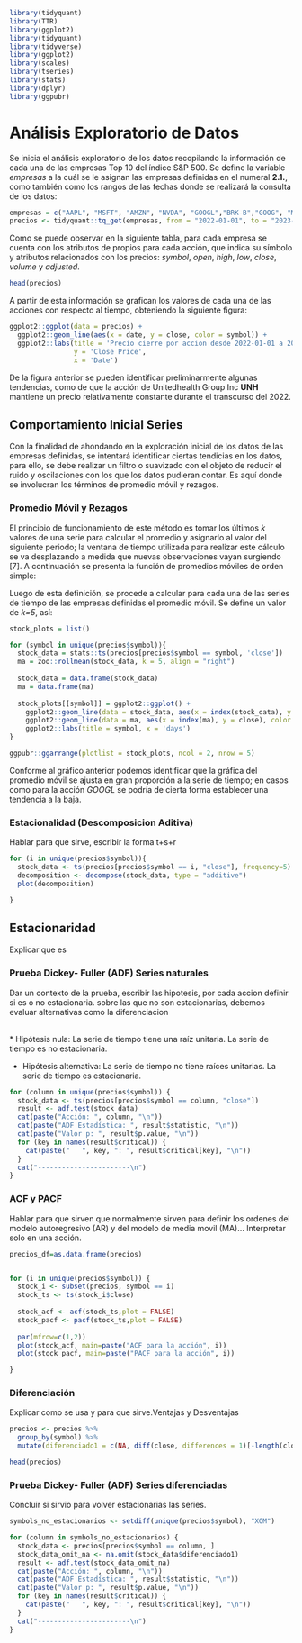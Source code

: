 ```r
library(tidyquant)
library(TTR)
library(ggplot2)
library(tidyquant)
library(tidyverse)
library(ggplot2)
library(scales)
library(tseries)
library(stats)
library(dplyr)
library(ggpubr)
```

# Análisis Exploratorio de Datos

Se inicia el análisis exploratorio de los datos recopilando la información de cada una de las empresas Top 10 del índice S&P 500. Se define la variable <i>empresas</i> a la cuál se le asignan las empresas definidas en el numeral <b>2.1.</b>, como también como los rangos de las fechas donde se realizará la consulta de los datos:

```r
empresas = c("AAPL", "MSFT", "AMZN", "NVDA", "GOOGL","BRK-B","GOOG", "META","UNH","XOM")
precios <- tidyquant::tq_get(empresas, from = "2022-01-01", to = "2023-04-30", get = "stock.prices")
```

Como se puede observar en la siguiente tabla, para cada empresa se cuenta con los atributos de propios para cada acción, que indica su símbolo y atributos relacionados con los precios: <i>symbol</i>, <i>open</i>, <i>high</i>, <i>low</i>, <i>close</i>, <i>volume</i> y <i>adjusted</i>.

```r
head(precios)
```

A partir de esta información se grafican los valores de cada una de las acciones con respecto al tiempo, obteniendo la siguiente figura:

```r
ggplot2::ggplot(data = precios) +
  ggplot2::geom_line(aes(x = date, y = close, color = symbol)) +
  ggplot2::labs(title = 'Precio cierre por accion desde 2022-01-01 a 2023-04-30', 
                y = 'Close Price',
                x = 'Date')
```

De la figura anterior se pueden identificar preliminarmente algunas tendencias, como de que la acción de Unitedhealth Group Inc <b>UNH</b> mantiene un precio relativamente constante durante el transcurso del 2022. 

## Comportamiento Inicial Series

Con la finalidad de ahondando en la exploración inicial de los datos de las empresas definidas, se intentará identificar ciertas tendicias en los datos, para ello, se debe realizar un filtro o suavizado con el objeto de reducir el ruido y oscilaciones con los que los datos pudieran contar. Es aquí donde se involucran los términos de promedio móvil y rezagos. 


### Promedio Móvil y Rezagos

El principio de funcionamiento de este método es tomar los últimos <i>k</i> valores de una serie para calcular el promedio y asignarlo al valor del siguiente periodo; la ventana de tiempo utilizada para realizar este cálculo se va desplazando a medida que nuevas observaciones vayan surgiendo [7]. A continuación se presenta la función de promedios móviles de orden simple:

\begin{align*}
F_{t+1} = \frac{Y_t + Y_{t-1} + ... + Y_{t-k+1}}{k} \\
\end{align*}

Luego de esta definición, se procede a calcular para cada una de las series de tiempo de las empresas definidas el promedio móvil. Se define un valor de <i>k=5</i>, así:

```r
stock_plots = list()

for (symbol in unique(precios$symbol)){
  stock_data = stats::ts(precios[precios$symbol == symbol, 'close'])
  ma = zoo::rollmean(stock_data, k = 5, align = "right")
  
  stock_data = data.frame(stock_data)
  ma = data.frame(ma)
  
  stock_plots[[symbol]] = ggplot2::ggplot() + 
    ggplot2::geom_line(data = stock_data, aes(x = index(stock_data), y = close), color = 'gray') +
    ggplot2::geom_line(data = ma, aes(x = index(ma), y = close), color = 'salmon') +
    ggplot2::labs(title = symbol, x = 'days')
}

ggpubr::ggarrange(plotlist = stock_plots, ncol = 2, nrow = 5)  
```

Conforme al gráfico anterior podemos identificar que la gráfica del promedio móvil se ajusta en gran proporción a la serie de tiempo; en casos como para la acción <i>GOOGL</i> se podría de cierta forma establecer una tendencia a la baja. 

### Estacionalidad (Descomposicion Aditiva) 

Hablar para que sirve, escribir la forma t+s+r
<br>
```r

for (i in unique(precios$symbol)){
  stock_data <- ts(precios[precios$symbol == i, "close"], frequency=5)
  decomposition <- decompose(stock_data, type = "additive")
  plot(decomposition)

}
```

## Estacionaridad


Explicar que es


### Prueba Dickey- Fuller (ADF) Series naturales{-}

Dar un contexto de la prueba, escribir las hipotesis, por cada accion definir si es o no estacionaria.
sobre las que no son estacionarias, debemos evaluar alternativas como la diferenciacion

<br>
* Hipótesis nula: La serie de tiempo tiene una raíz unitaria. La serie de tiempo es no estacionaria.

* Hipótesis alternativa: La serie de tiempo no tiene raíces unitarias. La serie de tiempo es estacionaria.


```r
for (column in unique(precios$symbol)) {
  stock_data <- ts(precios[precios$symbol == column, "close"])
  result <- adf.test(stock_data)
  cat(paste("Acción: ", column, "\n"))
  cat(paste("ADF Estadística: ", result$statistic, "\n"))
  cat(paste("Valor p: ", result$p.value, "\n"))
  for (key in names(result$critical)) {
    cat(paste("   ", key, ": ", result$critical[key], "\n"))
  }
  cat("-----------------------\n")
}
```




### ACF y PACF {-}

Hablar para que sirven que normalmente sirven para definir los ordenes del modelo autoregresivo (AR) y del modelo de media movil (MA)... Interpretar solo en una acción.

```r
precios_df=as.data.frame(precios)


for (i in unique(precios$symbol)) {
  stock_i <- subset(precios, symbol == i)
  stock_ts <- ts(stock_i$close)
  
  stock_acf <- acf(stock_ts,plot = FALSE)
  stock_pacf <- pacf(stock_ts,plot = FALSE)
  
  par(mfrow=c(1,2))
  plot(stock_acf, main=paste("ACF para la acción", i))
  plot(stock_pacf, main=paste("PACF para la acción", i))

}

```

### Diferenciación {-}
Explicar como se usa y para que sirve.Ventajas y Desventajas

```r

precios <- precios %>% 
  group_by(symbol) %>% 
  mutate(diferenciado1 = c(NA, diff(close, differences = 1)[-length(close)]))

head(precios)
```

### Prueba Dickey- Fuller (ADF) Series diferenciadas {-}

Concluir si sirvio para volver estacionarias las series.


```r
symbols_no_estacionarios <- setdiff(unique(precios$symbol), "XOM")

for (column in symbols_no_estacionarios) {
  stock_data <- precios[precios$symbol == column, ]
  stock_data_omit_na <- na.omit(stock_data$diferenciado1)
  result <- adf.test(stock_data_omit_na)
  cat(paste("Acción: ", column, "\n"))
  cat(paste("ADF Estadística: ", result$statistic, "\n"))
  cat(paste("Valor p: ", result$p.value, "\n"))
  for (key in names(result$critical)) {
    cat(paste("   ", key, ": ", result$critical[key], "\n"))
  }
  cat("-----------------------\n")
}
```


